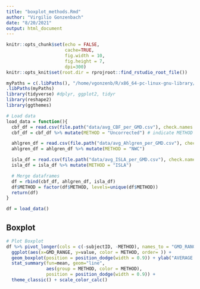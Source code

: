 ```yaml
---
title: "boxplot_methods.Rmd"
author: "Virgilio Gonzenbach"
date: "8/20/2021"
output: html_document
---
```


```r
knitr::opts_chunk$set(echo = FALSE, 
                      cache=TRUE, 
                      fig.width = 10, 
                      fig.height = 7, 
                      dpi=300)
knitr::opts_knit$set(root.dir = rprojroot::find_rstudio_root_file())
```



```r
myPaths = c(.libPaths(), "/home/vgonzenb/R/x86_64-pc-linux-gnu-library/4.0")
.libPaths(myPaths)
library(tidyverse) #dplyr, ggplot2, tidyr
library(reshape2)
library(ggthemes)

# Load data
load_data = function(){
  cbf_df = read.csv(file.path("data/avg_CBF_per_GMD.csv"), check.names = FALSE)[,-1]
  cbf_df = cbf_df %>% mutate(METHOD = "Uncorrected") # indicate METHOD before merge

  ahlgren_df = read.csv(file.path("data/avg_Ahlgren_per_GMD.csv"), check.names = FALSE)[,-1]
  ahlgren_df = ahlgren_df %>% mutate(METHOD = "NWC")

  isla_df = read.csv(file.path("data/avg_ISLA_per_GMD.csv"), check.names = FALSE)[,-1]
  isla_df = isla_df %>% mutate(METHOD = "ISLA")

  # Merge dataframes
  df = rbind(cbf_df, ahlgren_df, isla_df)
  df$METHOD = factor(df$METHOD, levels=unique(df$METHOD))
  return(df)
}

df = load_data()

```

## Boxplot

```r
# Plot Boxplot
df %>% pivot_longer(cols = c(-subjectID, -METHOD), names_to = "GMD_RANGE") %>% 
  ggplot(aes(x=GMD_RANGE, y=value, color = METHOD, order= )) + 
  geom_boxplot(position = position_dodge(width = 0.9)) + ylab("AVERAGE CBF") + xlab("GMD RANGE") + 
  stat_summary(fun=mean, geom="line", 
               aes(group = METHOD, color = METHOD),
               position = position_dodge(width = 0.9)) +
  theme_classic() + scale_color_calc()
```

